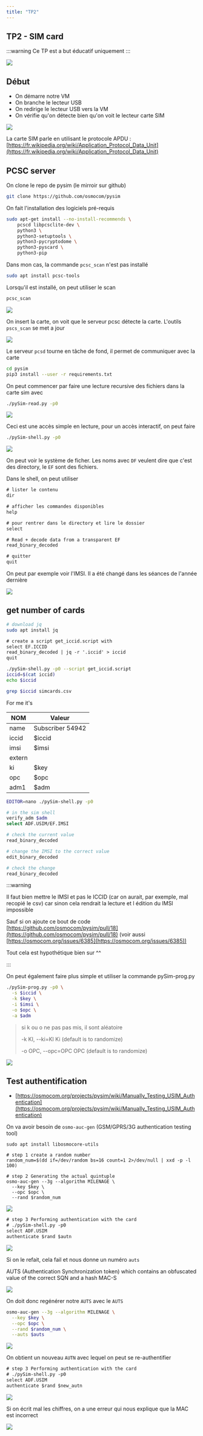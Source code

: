 ```yaml
---
title: "TP2"
---
```


## TP2 - SIM card

:::warning
Ce TP est a but éducatif uniquement
:::

![](./imgs/IMG_20240228_084009.jpg)

## Début

- On démarre notre VM
- On branche le lecteur USB
- On redirige le lecteur USB vers la VM
- On vérifie qu'on détecte bien qu'on voit le lecteur carte SIM

![](./imgs/upload_fecc5f81036809d2bd0b254cf33be4ba.png)

La carte SIM parle en utilisant le protocole APDU : [https://fr.wikipedia.org/wiki/Application_Protocol_Data_Unit](https://fr.wikipedia.org/wiki/Application_Protocol_Data_Unit)

## PCSC server

On clone le repo de pysim (le mirroir sur github)

```sh
git clone https://github.com/osmocom/pysim
```

On fait l'installation des logiciels pré-requis

```sh
sudo apt-get install --no-install-recommends \
    pcscd libpcsclite-dev \
    python3 \
    python3-setuptools \
    python3-pycryptodome \
    python3-pyscard \
    python3-pip
```

Dans mon cas, la commande `pcsc_scan` n'est pas installé

```sh
sudo apt install pcsc-tools
```

Lorsqu'il est installé, on peut utiliser le scan

```sh
pcsc_scan
```

![](./imgs/upload_5eec7f5b480be9cf92cc18db77370d28.png)

On insert la carte, on voit que le serveur pcsc détecte la carte. L'outils `pscs_scan` se met a jour

![](./imgs/upload_87e61756bad18dcab36e7dfedfc53b83.png)

Le serveur `pcsd` tourne en tâche de fond, il permet de communiquer avec la carte

```sh
cd pysim
pip3 install --user -r requirements.txt
```

On peut commencer par faire une lecture recursive des fichiers dans la carte sim avec

```sh
./pySim-read.py -p0
```

![](./imgs/upload_60cbcf1bae011e6824350e2fdfc82331.png)

Ceci est une accès simple en lecture, pour un accès interactif, on peut faire

```sh
./pySim-shell.py -p0
```

![](./imgs/upload_59a278d1c041d32716076a9f857e417f.png)

On peut voir le système de ficher.
Les noms avec `DF` veulent dire que c'est des directory, le `EF` sont des fichiers.

Dans le shell, on peut utiliser

```txt
# lister le contenu
dir

# afficher les commandes disponibles
help

# pour rentrer dans le directory et lire le dossier
select

# Read + decode data from a transparent EF
read_binary_decoded

# quitter
quit
```

On peut par exemple voir l'IMSI. Il a été changé dans les séances de l'année dernière

![](./imgs/upload_4356afd4c9482eefb7d220794613d97e.png)

## get number of cards

```sh
# download jq
sudo apt install jq
```

```txt
# create a script get_iccid.script with
select EF.ICCID
read_binary_decoded | jq -r '.iccid' > iccid
quit
```

```sh
./pySim-shell.py -p0 --script get_iccid.script
iccid=$(cat iccid)
echo $iccid
```

```sh
grep $iccid simcards.csv
```

For me it's

| NOM    | Valeur                           |
| ------ | -------------------------------- |
| name   | Subscriber 54942                 |
| iccid  | $iccid                           |
| imsi   | $imsi                            |
| extern |                                  |
| ki     | $key                             |
| opc    | $opc                             |
| adm1   | $adm                             |

```sh
EDITOR=nano ./pySim-shell.py -p0

# in the sim shell
verify_adm $adm
select ADF.USIM/EF.IMSI

# check the current value
read_binary_decoded

# change the IMSI to the correct value
edit_binary_decoded

# check the change
read_binary_decoded
```

:::warning

  Il faut bien mettre le IMSI et pas le ICCID (car on aurait, par exemple, mal recopié le csv)  car sinon cela rendrait la lecture et l édition du IMSI impossible
  
  Sauf si on ajoute ce bout de code [https://github.com/osmocom/pysim/pull/18](https://github.com/osmocom/pysim/pull/18) (voir aussi [https://osmocom.org/issues/6385](https://osmocom.org/issues/6385))
  
  Tout cela est hypothétique bien sur ^^

:::

On peut également faire plus simple et utiliser la commande pySim-prog.py

```sh
./pySim-prog.py -p0 \
  -s $iccid \
  -k $key \
  -i $imsi \
  -o $opc \
  -a $adm
```

> si k ou o ne pas pas mis, il sont aléatoire
>
> -k KI, --ki=KI        Ki (default is to randomize)
>
> -o OPC, --opc=OPC     OPC (default is to randomize)

![](./imgs/upload_d29faee72e3777cae475f834dba8ea09.png)

## Test authentification

- [https://osmocom.org/projects/pysim/wiki/Manually_Testing_USIM_Authentication](https://osmocom.org/projects/pysim/wiki/Manually_Testing_USIM_Authentication)

On va avoir besoin de `osmo-auc-gen` (GSM/GPRS/3G authentication testing tool)

```shell
sudo apt install libosmocore-utils
```

```shell
# step 1 create a random number
random_num=$(dd if=/dev/random bs=16 count=1 2>/dev/null | xxd -p -l 100)

# step 2 Generating the actual quintuple
osmo-auc-gen --3g --algorithm MILENAGE \
  --key $key \
  --opc $opc \
  --rand $random_num
```

![](./imgs/upload_e06cf318f5205faea5457e94b5862be8.png)

```txt
# step 3 Performing authentication with the card
# ./pySim-shell.py -p0
select ADF.USIM
authenticate $rand $autn
```

![](./imgs/upload_75e624a96d51f156e23bd32dc25cd0f6.png)

Si on le refait, cela fail et nous donne un numéro `auts`

AUTS (Authentication Synchronization token) which contains an obfuscated value of the correct SQN and a hash MAC-S

![](./imgs/upload_8c2d1a8eb1360196f2f44ada69e9d17e.png)


On doit donc regénérer notre `AUTS` avec le `AUTS`

```sh
osmo-auc-gen --3g --algorithm MILENAGE \
  --key $key \
  --opc $opc \
  --rand $random_num \
  --auts $auts
```

![](./imgs/upload_abdb81836db306c44e0c46ae3adfdba6.png)

On obtient un nouveau `AUTN` avec lequel on peut se re-authentifier

```txt
# step 3 Performing authentication with the card
# ./pySim-shell.py -p0
select ADF.USIM
authenticate $rand $new_autn
```

![](./imgs/upload_255837300f413a79d29290bbf7634ca1.png)

Si on écrit mal les chiffres, on a une erreur qui nous explique que la MAC est incorrect

![](./imgs/upload_afcd7a621e1d81031aa4b486dbb02dbe.png)
